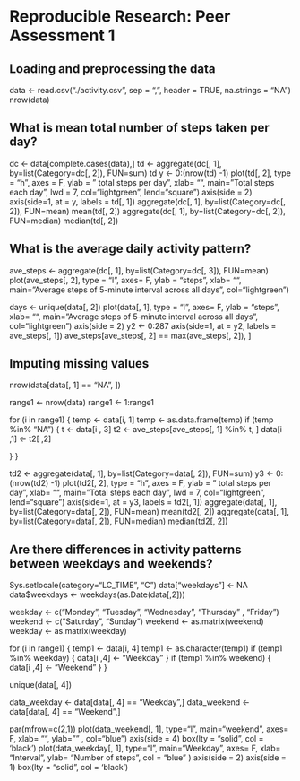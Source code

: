 # Reproducible Research: Peer Assessment 1


## Loading and preprocessing the data
data <- read.csv("./activity.csv", sep = ",", header = TRUE, na.strings = "NA")
nrow(data)

## What is mean total number of steps taken per day?

dc <- data[complete.cases(data),]
td <- aggregate(dc[, 1], by=list(Category=dc[, 2]), FUN=sum)
td
y <- 0:(nrow(td) -1)
plot(td[, 2], type = "h", axes = F, ylab = " total steps per day", xlab= "", main="Total steps each day", lwd = 7, col="lightgreen", lend="square")
axis(side = 2)
axis(side=1, at = y,  labels = td[, 1])
aggregate(dc[, 1], by=list(Category=dc[, 2]), FUN=mean)
mean(td[, 2])
aggregate(dc[, 1], by=list(Category=dc[, 2]), FUN=median)
median(td[, 2])



## What is the average daily activity pattern?

ave_steps <- aggregate(dc[, 1], by=list(Category=dc[, 3]), FUN=mean)
plot(ave_steps[, 2], type = "l", axes= F, ylab = "steps", xlab= "", main="Average steps of 5-minute interval across all days", col="lightgreen")


days <- unique(data[, 2])
plot(data[, 1], type = "l", axes= F, ylab = "steps", xlab= "", main="Average steps of 5-minute interval across all days", col="lightgreen")
axis(side = 2)
y2 <- 0:287
axis(side=1, at = y2,  labels = ave_steps[, 1])
ave_steps[ave_steps[, 2] == max(ave_steps[, 2]), ]



## Imputing missing values

nrow(data[data[, 1] == "NA", ])

range1 <- nrow(data)
range1 <- 1:range1
 
 for (i in range1) {
 temp <- data[i, 1]
 temp <- as.data.frame(temp)
if (temp %in% "NA") {
 t <- data[i , 3]
 t2 <- ave_steps[ave_steps[, 1]  %in% t, ]
 data[i ,1] <- t2[ ,2]
 
 } }

td2 <- aggregate(data[, 1], by=list(Category=data[, 2]), FUN=sum)
y3 <- 0:(nrow(td2) -1)
plot(td2[, 2], type = "h", axes = F, ylab = " total steps per day", xlab= "", main="Total steps each day", lwd = 7, col="lightgreen", lend="square")
axis(side=1, at = y3,  labels = td2[, 1])
aggregate(data[, 1], by=list(Category=data[, 2]), FUN=mean)
mean(td2[, 2])
aggregate(data[, 1], by=list(Category=data[, 2]), FUN=median)
median(td2[, 2])



## Are there differences in activity patterns between weekdays and weekends?

Sys.setlocale(category="LC_TIME", "C")
data["weekdays"] <- NA
data$weekdays <- weekdays(as.Date(data[,2]))

weekday <- c("Monday", "Tuesday",  "Wednesday", "Thursday" , "Friday")
weekend <- c("Saturday", "Sunday")
weekend <- as.matrix(weekend)
weekday <- as.matrix(weekday)

for (i in range1) {
 temp1 <- data[i, 4]
 temp1 <- as.character(temp1)
if (temp1 %in% weekday) {
  data[i ,4] <- "Weekday"
  } 
  if (temp1 %in% weekend) {
  data[i ,4] <- "Weekend"
  } 
 }
 
 unique(data[, 4])
 
 data_weekday <- data[data[, 4] == "Weekday",]
data_weekend <- data[data[, 4] == "Weekend",]

par(mfrow=c(2,1))
plot(data_weekend[, 1], type="l", main="weekend", axes= F, xlab= "", ylab= "" , col="blue")
axis(side = 4)
box(lty = "solid", col = 'black')
plot(data_weekday[, 1], type="l", main="Weekday", axes= F, xlab= "Interval", ylab= "Number of steps", col = "blue" )
axis(side = 2)
axis(side = 1)
box(lty = "solid", col = 'black')



